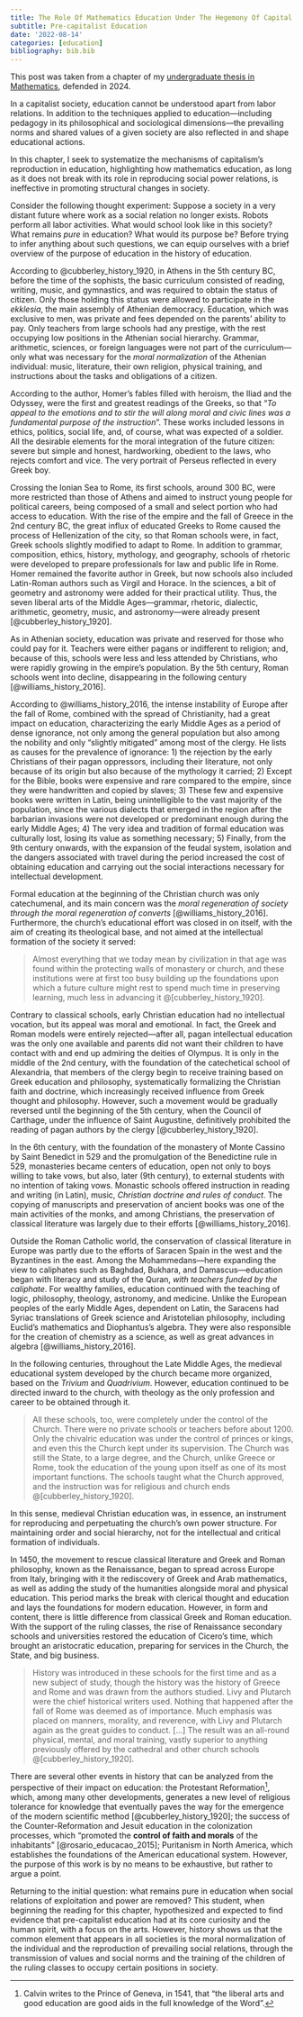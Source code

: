 ```yaml
---
title: The Role Of Mathematics Education Under The Hegemony Of Capital
subtitle: Pre-capitalist Education
date: '2022-08-14'
categories: [education]
bibliography: bib.bib
---
```


::: {.callout-note}
This post was taken from a chapter of my [undergraduate thesis in Mathematics](https://repositorio.ifes.edu.br/handle/123456789/6060), defended in 2024.
:::

In a capitalist society, education cannot be understood apart from labor relations. In addition to the techniques applied to education—including pedagogy in its philosophical and sociological dimensions—the prevailing norms and shared values of a given society are also reflected in and shape educational actions.

In this chapter, I seek to systematize the mechanisms of capitalism's reproduction in education, highlighting how mathematics education, as long as it does not break with its role in reproducing social power relations, is ineffective in promoting structural changes in society.

Consider the following thought experiment: Suppose a society in a very distant future where work as a social relation no longer exists. Robots perform all labor activities. What would school look like in this society? What remains *pure* in education? What would its purpose be? Before trying to infer anything about such questions, we can equip ourselves with a brief overview of the purpose of education in the history of education.

According to @cubberley_history_1920, in Athens in the 5th century BC, before the time of the sophists, the basic curriculum consisted of reading, writing, music, and gymnastics, and was required to obtain the status of citizen. Only those holding this status were allowed to participate in the *ekklesia*, the main assembly of Athenian democracy. Education, which was exclusive to men, was private and fees depended on the parents' ability to pay. Only teachers from large schools had any prestige, with the rest occupying low positions in the Athenian social hierarchy. Grammar, arithmetic, sciences, or foreign languages were not part of the curriculum—only what was necessary for the *moral normalization* of the Athenian individual: music, literature, their own religion, physical training, and instructions about the tasks and obligations of a citizen.

According to the author, Homer's fables filled with heroism, the Iliad and the Odyssey, were the first and greatest readings of the Greeks, so that "_To appeal to the emotions and to stir the will along moral and civic lines was a fundamental purpose of the instruction_". These works included lessons in ethics, politics, social life, and, of course, what was expected of a soldier. All the desirable elements for the moral integration of the future citizen: severe but simple and honest, hardworking, obedient to the laws, who rejects comfort and vice. The very portrait of Perseus reflected in every Greek boy.

Crossing the Ionian Sea to Rome, its first schools, around 300 BC, were more restricted than those of Athens and aimed to instruct young people for political careers, being composed of a small and select portion who had access to education. With the rise of the empire and the fall of Greece in the 2nd century BC, the great influx of educated Greeks to Rome caused the process of Hellenization of the city, so that Roman schools were, in fact, Greek schools slightly modified to adapt to Rome. In addition to grammar, composition, ethics, history, mythology, and geography, schools of rhetoric were developed to prepare professionals for law and public life in Rome. Homer remained the favorite author in Greek, but now schools also included Latin-Roman authors such as Virgil and Horace. In the sciences, a bit of geometry and astronomy were added for their practical utility. Thus, the seven liberal arts of the Middle Ages—grammar, rhetoric, dialectic, arithmetic, geometry, music, and astronomy—were already present [@cubberley_history_1920].

As in Athenian society, education was private and reserved for those who could pay for it. Teachers were either pagans or indifferent to religion; and, because of this, schools were less and less attended by Christians, who were rapidly growing in the empire's population. By the 5th century, Roman schools went into decline, disappearing in the following century [@williams_history_2016].

According to @williams_history_2016, the intense instability of Europe after the fall of Rome, combined with the spread of Christianity, had a great impact on education, characterizing the early Middle Ages as a period of dense ignorance, not only among the general population but also among the nobility and only "slightly mitigated" among most of the clergy. He lists as causes for the prevalence of ignorance: 1) the rejection by the early Christians of their pagan oppressors, including their literature, not only because of its origin but also because of the mythology it carried; 2) Except for the Bible, books were expensive and rare compared to the empire, since they were handwritten and copied by slaves; 3) These few and expensive books were written in Latin, being unintelligible to the vast majority of the population, since the various dialects that emerged in the region after the barbarian invasions were not developed or predominant enough during the early Middle Ages; 4) The very idea and tradition of formal education was culturally lost, losing its value as something necessary; 5) Finally, from the 9th century onwards, with the expansion of the feudal system, isolation and the dangers associated with travel during the period increased the cost of obtaining education and carrying out the social interactions necessary for intellectual development.

Formal education at the beginning of the Christian church was only catechumenal, and its main concern was the _moral regeneration of society through the moral regeneration of converts_ [@williams_history_2016]. Furthermore, the church's educational effort was closed in on itself, with the aim of creating its theological base, and not aimed at the intellectual formation of the society it served:

>Almost everything that we today mean by civilization in that age was found within the protecting walls of monastery or church, and these institutions were at first too busy building up the foundations upon which a future culture might rest to spend much time in preserving learning, much less in advancing it @[cubberley_history_1920].

Contrary to classical schools, early Christian education had no intellectual vocation, but its appeal was moral and emotional. In fact, the Greek and Roman models were entirely rejected—after all, pagan intellectual education was the only one available and parents did not want their children to have contact with and end up admiring the deities of Olympus. It is only in the middle of the 2nd century, with the foundation of the catechetical school of Alexandria, that members of the clergy begin to receive training based on Greek education and philosophy, systematically formalizing the Christian faith and doctrine, which increasingly received influence from Greek thought and philosophy. However, such a movement would be gradually reversed until the beginning of the 5th century, when the Council of Carthage, under the influence of Saint Augustine, definitively prohibited the reading of pagan authors by the clergy [@cubberley_history_1920].

In the 6th century, with the foundation of the monastery of Monte Cassino by Saint Benedict in 529 and the promulgation of the Benedictine rule in 529, monasteries became centers of education, open not only to boys willing to take vows, but also, later (9th century), to external students with no intention of taking vows. Monastic schools offered instruction in reading and writing (in Latin), music, _Christian doctrine and rules of conduct_. The copying of manuscripts and preservation of ancient books was one of the main activities of the monks, and among Christians, the preservation of classical literature was largely due to their efforts [@williams_history_2016].

Outside the Roman Catholic world, the conservation of classical literature in Europe was partly due to the efforts of Saracen Spain in the west and the Byzantines in the east. Among the Mohammedans—here expanding the view to caliphates such as Baghdad, Bukhara, and Damascus—education began with literacy and study of the Quran, _with teachers funded by the caliphate_. For wealthy families, education continued with the teaching of logic, philosophy, theology, astronomy, and medicine. Unlike the European peoples of the early Middle Ages, dependent on Latin, the Saracens had Syriac translations of Greek science and Aristotelian philosophy, including Euclid's mathematics and Diophantus's algebra. They were also responsible for the creation of chemistry as a science, as well as great advances in algebra [@williams_history_2016].

In the following centuries, throughout the Late Middle Ages, the medieval educational system developed by the church became more organized, based on the _Trivium_ and _Quadrivium_. However, education continued to be directed inward to the church, with theology as the only profession and career to be obtained through it.

>All these schools, too, were completely under the control of the Church. There were no private schools or teachers before about 1200. Only the chivalric education was under the control of princes or kings, and even this the Church kept under its supervision. The Church was still the State, to a large degree, and the Church, unlike Greece or Rome, took the education of the young upon itself as one of its most important functions. The schools taught what the Church approved, and the instruction was for religious and church ends @[cubberley_history_1920].

In this sense, medieval Christian education was, in essence, an instrument for reproducing and perpetuating the church's own power structure. For maintaining order and social hierarchy, not for the intellectual and critical formation of individuals.

In 1450, the movement to rescue classical literature and Greek and Roman philosophy, known as the Renaissance, began to spread across Europe from Italy, bringing with it the rediscovery of Greek and Arab mathematics, as well as adding the study of the humanities alongside moral and physical education. This period marks the break with clerical thought and education and lays the foundations for modern education. However, in form and content, there is little difference from classical Greek and Roman education. With the support of the ruling classes, the rise of Renaissance secondary schools and universities restored the education of Cicero's time, which brought an aristocratic education, preparing for services in the Church, the State, and big business.

>History was introduced in these schools for the first time and as a new subject of study, though the history was the history of Greece and Rome and was drawn from the authors studied. Livy and Plutarch were the chief historical writers used. Nothing that happened after the fall of Rome was deemed as of importance. Much emphasis was placed on manners, morality, and reverence, with Livy and Plutarch again as the great guides to conduct. $[...]$ The result was an all-round physical, mental, and moral training, vastly superior to anything previously offered by the cathedral and other church schools @[cubberley_history_1920].

There are several other events in history that can be analyzed from the perspective of their impact on education: the Protestant Reformation^[Calvin writes to the Prince of Geneva, in 1541, that "the liberal arts and good education are good aids in the full knowledge of the Word".], which, among many other developments, generates a new level of religious tolerance for knowledge that eventually paves the way for the emergence of the modern scientific method [@cubberley_history_1920]; the success of the Counter-Reformation and Jesuit education in the colonization processes, which "promoted the **control of faith and morals** of the inhabitants" [@rosario_educacao_2015]; Puritanism in North America, which establishes the foundations of the American educational system. However, the purpose of this work is by no means to be exhaustive, but rather to argue a point.

Returning to the initial question: what remains pure in education when social relations of exploitation and power are removed? This student, when beginning the reading for this chapter, hypothesized and expected to find evidence that pre-capitalist education had at its core curiosity and the human spirit, with a focus on the arts. However, history shows us that the common element that appears in all societies is the moral normalization of the individual and the reproduction of prevailing social relations, through the transmission of values and social norms and the training of the children of the ruling classes to occupy certain positions in society.
